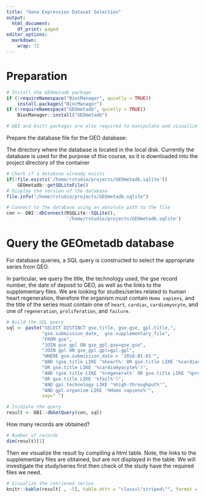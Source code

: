 ```yaml
---
title: "Gene Expression Dataset Selection"
output:
  html_document:
    df_print: paged
editor_options: 
  markdown: 
    wrap: 72
---
```


# Preparation

```r
# Install the GEOmetadb package
if (!requireNamespace("BiocManager", quietly = TRUE))
    install.packages("BiocManager")
if (!requireNamespace("GEOmetadb", quietly = TRUE))
    BiocManager::install("GEOmetadb")

# DBI and knitr packages are also required to manipulate and visualize the query
```

Prepare the database file for the GEO database:

The directory where the database is located in the local disk. Currently
the database is used for the purpose of this course, so it is downloaded
into the project directory of the container

```r
# Check if a database already exists
if(!file.exists('/home/rstudio/projects/GEOmetadb.sqlite')) 
    GEOmetadb::getSQLiteFile()
# Display the version of the database
file.info("/home/rstudio/projects/GEOmetadb.sqlite")

# Connect to the database using an absolute path to the file
con <- DBI::dbConnect(RSQLite::SQLite(), 
                      '/home/rstudio/projects/GEOmetadb.sqlite')
```

# Query the GEOmetadb database

For database queries, a SQL query is constructed to select the
appropriate series from GEO.

In particular, we query the title, the technology used, the gse record
number, the date of deposit to GEO, as well as the links to the
supplementary files. We are looking for studies/series related to human
heart regeneration, therefore the organism must contain `Homo sapiens`,
and the title of the series must contain one of `heart`, `cardiac`,
`cardiomyocyte`, and one of `regeneration`, `proliferation`, and
`failure`.

```r
# Build the SQL query
sql <- paste("SELECT DISTINCT gse.title, gse.gse, gpl.title,",
             "gse.submission_date,  gse.supplementary_file",
             "FROM gse",
             "JOIN gse_gpl ON gse_gpl.gse=gse.gse",
             "JOIN gpl ON gse_gpl.gpl=gpl.gpl",
             "WHERE gse.submission_date > '2018-01-01'",
             "AND (gse.title LIKE '%heart%' OR gse.title LIKE '%cardiac%'",
             "OR gse.title LIKE '%cardiomyocyte%')",
             "AND (gse.title LIKE '%regenerat%' OR gse.title LIKE '%proliferat%'",
             "OR gse.title LIKE '%fail%')",
             "AND gpl.technology LIKE '%high-throughput%'",
             "AND gpl.organism LIKE '%Homo sapiens%'",
             sep=" ")

# Inidiate the query
result <- DBI::dbGetQuery(con, sql)
```

How many records are obtained?

```r
# Number of records
dim(result)[1]
```

Then we visualize the result by compiling a html table. Note, the links
to the supplementary files are obtained, but are not displayed in the
table. We will investigate the study/series first then check of the
study have the required files we need.

```r
# Visualize the retrieved series
knitr::kable(result[ , -5], table.attr = "class=\"striped\"", format = "html")
```
